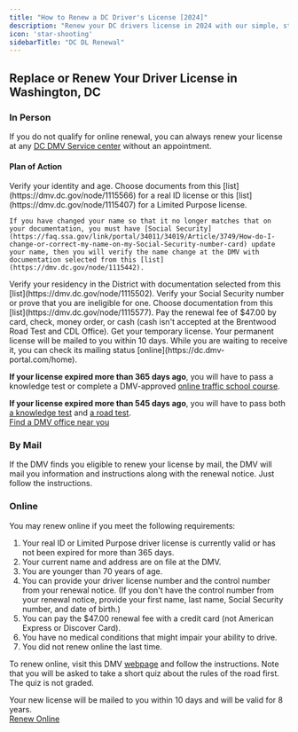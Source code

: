 ```yaml
---
title: "How to Renew a DC Driver's License [2024]"
description: "Renew your DC drivers license in 2024 with our simple, step-by-step guide. Find all the necessary requirements, forms, fees, and online renewal options to ensure a hassle-free experience. Stay legal and avoid fines - start your renewal process now!"
icon: 'star-shooting'
sidebarTitle: "DC DL Renewal"
---
```

## Replace or Renew Your Driver License in Washington, DC

### In Person
If you do not qualify for online renewal, you can always renew your license at any [DC DMV Service center](https://driving-tests.org/dmv-near-me/district-columbia-dmv-office-locations/) without an appointment.

#### Plan of Action
<Steps>
  <Step title="Step 1">
    Verify your identity and age. Choose documents from this [list](https://dmv.dc.gov/node/1115566) for a real ID license or this [list](https://dmv.dc.gov/node/1115407) for a Limited Purpose license.

    If you have changed your name so that it no longer matches that on your documentation, you must have [Social Security](https://faq.ssa.gov/link/portal/34011/34019/Article/3749/How-do-I-change-or-correct-my-name-on-my-Social-Security-number-card) update your name, then you will verify the name change at the DMV with documentation selected from this [list](https://dmv.dc.gov/node/1115442).
  </Step>
  <Step title="Step 2">
    Verify your residency in the District with documentation selected from this [list](https://dmv.dc.gov/node/1115502).
  </Step>
  <Step title="Step 3">
    Verify your Social Security number or prove that you are ineligible for one. Choose documentation from this [list](https://dmv.dc.gov/node/1115577).
  </Step>
  <Step title="Step 4">
    Pay the renewal fee of $47.00 by card, check, money order, or cash (cash isn't accepted at the Brentwood Road Test and CDL Office).
  </Step>
  <Step title="Step 5">
    Get your temporary license. Your permanent license will be mailed to you within 10 days. While you are waiting to receive it, you can check its mailing status [online](https://dc.dmv-portal.com/home).
  </Step>
</Steps>

**If your license expired more than 365 days ago**, you will have to pass a knowledge test or complete a DMV-approved [online traffic school course](https://dmv.dc.gov/node/1119302).

**If your license expired more than 545 days ago**, you will have to pass both [a knowledge test](#dmv-knowledge-test) and [a road test](#dmv-driving-test).  
[Find a DMV office near you](https://driving-tests.org/dmv-near-me/)

### By Mail
If the DMV finds you eligible to renew your license by mail, the DMV will mail you information and instructions along with the renewal notice. Just follow the instructions.

### Online
You may renew online if you meet the following requirements:
1. Your real ID or Limited Purpose driver license is currently valid or has not been expired for more than 365 days.
2. Your current name and address are on file at the DMV.
3. You are younger than 70 years of age.
4. You can provide your driver license number and the control number from your renewal notice. (If you don't have the control number from your renewal notice, provide your first name, last name, Social Security number, and date of birth.)
5. You can pay the $47.00 renewal fee with a credit card (not American Express or Discover Card).
6. You have no medical conditions that might impair your ability to drive.
7. You did not renew online the last time.

To renew online, visit this DMV [webpage](https://www.proprofs.com/quiz-school/story.php?title=renewal-quiz) and follow the instructions. Note that you will be asked to take a short quiz about the rules of the road first. The quiz is not graded.

Your new license will be mailed to you within 10 days and will be valid for 8 years.  
[Renew Online](https://www.proprofs.com/quiz-school/story.php?title=renewal-quiz)

